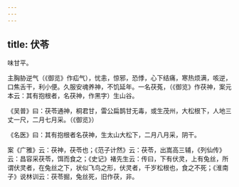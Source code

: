 ```yaml
---
---
---
```

title: 伏苓
---



味甘平。

主胸胁逆气（《御览》作疝气），忧恚，惊邪，恐悸，心下结痛，寒热烦满，咳逆，口焦舌干，利小便。久服安魂养神，不饥延年。一名茯菟，（《御览》作茯神，案元本云：其有抱根者，名茯神，作黑字）生山谷。

《吴普》曰：茯苓通神，桐君甘，雷公扁鹊甘无毒，或生茂州，大松根下，人地三丈一尺，二月七月采。（《御览》）

《名医》曰：其有抱根者名茯神，生太山大松下，二月八月采，阴干。

案《广雅》云：茯神，茯苓也；《范子计然》云：茯苓，出嵩高三辅，《列仙传》云：昌容采茯苓，饵而食之；《史记》褚先生云：传曰，下有伏灵，上有兔丝，所谓伏灵者，在兔丝之下，状似飞鸟之形，伏灵者，千岁松根也，食之不死；《淮南子》说林训云：茯苓掘，兔丝死，旧作茯，非。